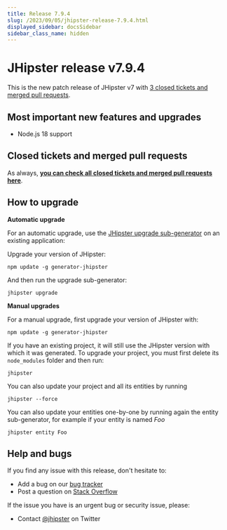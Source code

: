 ```yaml
---
title: Release 7.9.4
slug: /2023/09/05/jhipster-release-7.9.4.html
displayed_sidebar: docsSidebar
sidebar_class_name: hidden
---
```


# JHipster release v7.9.4

This is the new patch release of JHipster v7 with [3 closed tickets and merged pull requests](https://github.com/jhipster/generator-jhipster/issues?q=milestone%3A7.9.4+is%3Aclosed).

## Most important new features and upgrades

- Node.js 18 support

## Closed tickets and merged pull requests

As always, **[you can check all closed tickets and merged pull requests here](https://github.com/jhipster/generator-jhipster/issues?q=milestone%3A7.9.4+is%3Aclosed)**.

## How to upgrade

**Automatic upgrade**

For an automatic upgrade, use the [JHipster upgrade sub-generator](/upgrading-an-application/) on an existing application:

Upgrade your version of JHipster:

```
npm update -g generator-jhipster
```

And then run the upgrade sub-generator:

```
jhipster upgrade
```

**Manual upgrades**

For a manual upgrade, first upgrade your version of JHipster with:

```
npm update -g generator-jhipster
```

If you have an existing project, it will still use the JHipster version with which it was generated.
To upgrade your project, you must first delete its `node_modules` folder and then run:

```
jhipster
```

You can also update your project and all its entities by running

```
jhipster --force
```

You can also update your entities one-by-one by running again the entity sub-generator, for example if your entity is named _Foo_

```
jhipster entity Foo
```

## Help and bugs

If you find any issue with this release, don't hesitate to:

- Add a bug on our [bug tracker](https://github.com/jhipster/generator-jhipster/issues?state=open)
- Post a question on [Stack Overflow](http://stackoverflow.com/tags/jhipster/info)

If the issue you have is an urgent bug or security issue, please:

- Contact [@jhipster](https://twitter.com/jhipster) on Twitter
